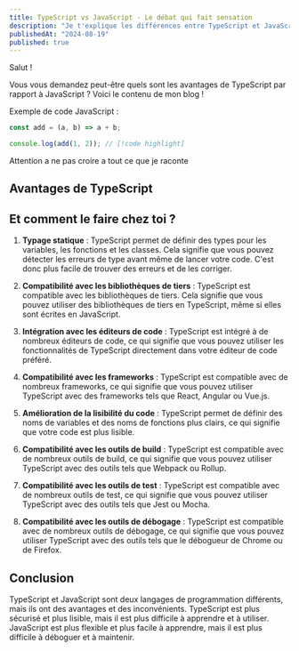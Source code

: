 ---
title: TypeScript vs JavaScript - Le débat qui fait sensation
description: "Je t'explique les différences entre TypeScript et JavaScript. C'est vraiment trop cool la vie."
publishedAt: "2024-08-19"
published: true
---

Salut !

Vous vous demandez peut-être quels sont les avantages de TypeScript par rapport à JavaScript ?
Voici le contenu de mon blog !

Exemple de code JavaScript :

```js myfile.js
const add = (a, b) => a + b;

console.log(add(1, 2)); // [!code highlight]
```

<Note>Attention a ne pas croire a tout ce que je raconte</Note>

## Avantages de TypeScript
## Et comment le faire chez toi ?

1. **Typage statique** : TypeScript permet de définir des types pour les variables, les fonctions et les classes. Cela signifie que vous pouvez détecter les erreurs de type avant même de lancer votre code. C'est donc plus facile de trouver des erreurs et de les corriger.

2. **Compatibilité avec les bibliothèques de tiers** : TypeScript est compatible avec les bibliothèques de tiers. Cela signifie que vous pouvez utiliser des bibliothèques de tiers en TypeScript, même si elles sont écrites en JavaScript.

3. **Intégration avec les éditeurs de code** : TypeScript est intégré à de nombreux éditeurs de code, ce qui signifie que vous pouvez utiliser les fonctionnalités de TypeScript directement dans votre éditeur de code préféré.

4. **Compatibilité avec les frameworks** : TypeScript est compatible avec de nombreux frameworks, ce qui signifie que vous pouvez utiliser TypeScript avec des frameworks tels que React, Angular ou Vue.js.

5. **Amélioration de la lisibilité du code** : TypeScript permet de définir des noms de variables et des noms de fonctions plus clairs, ce qui signifie que votre code est plus lisible.

6. **Compatibilité avec les outils de build** : TypeScript est compatible avec de nombreux outils de build, ce qui signifie que vous pouvez utiliser TypeScript avec des outils tels que Webpack ou Rollup.

7. **Compatibilité avec les outils de test** : TypeScript est compatible avec de nombreux outils de test, ce qui signifie que vous pouvez utiliser TypeScript avec des outils tels que Jest ou Mocha.

8. **Compatibilité avec les outils de débogage** : TypeScript est compatible avec de nombreux outils de débogage, ce qui signifie que vous pouvez utiliser TypeScript avec des outils tels que le débogueur de Chrome ou de Firefox.

## Conclusion

TypeScript et JavaScript sont deux langages de programmation différents, mais ils ont des avantages et des inconvénients. TypeScript est plus sécurisé et plus lisible, mais il est plus difficile à apprendre et à utiliser. JavaScript est plus flexible et plus facile à apprendre, mais il est plus difficile à déboguer et à maintenir.